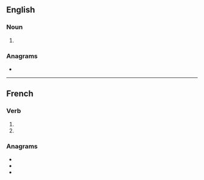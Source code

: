 {{also|tonnés}}
==English==

===Noun===
{{head|en|noun form}}

# {{plural of|en|tonne}}

===Anagrams===
* {{anagrams|en|a=ennost|Neston|non est|nonets|senton|sonnet|stonen|tennos|tenons|tenson}}

----

==French==

===Verb===
{{head|fr|verb form}}

# {{inflection of|fr|tonner||2|s|pres|indc}}
# {{inflection of|fr|tonner||2|s|pres|subj}}

===Anagrams===
* {{l|fr|entons}}
* {{l|fr|sonnet}}
* {{l|fr|tenons}}